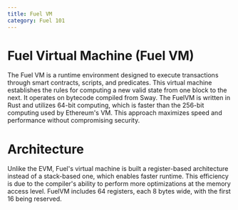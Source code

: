 ```yaml
---
title: Fuel VM
category: Fuel 101
---
```


# Fuel Virtual Machine (Fuel VM)

The Fuel VM is a runtime environment designed to execute transactions through smart contracts, scripts, and predicates. This virtual machine establishes the rules for computing a new valid state from one block to the next. It operates on bytecode compiled from Sway. The FuelVM is written in Rust and utilizes 64-bit computing, which is faster than the 256-bit computing used by Ethereum's VM. This approach maximizes speed and performance without compromising security.

# Architecture

Unlike the EVM, Fuel's virtual machine is built a register-based architecture instead of a stack-based one, which enables faster runtime. This efficiency is due to the compiler's ability to perform more optimizations at the memory access level. FuelVM includes 64 registers, each 8 bytes wide, with the first 16 being reserved.






